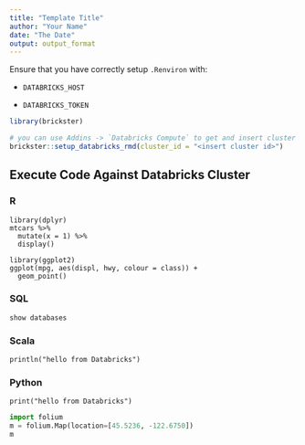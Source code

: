 ```yaml
---
title: "Template Title"
author: "Your Name"
date: "The Date"
output: output_format
---
```


Ensure that you have correctly setup `.Renviron` with:

-   `DATABRICKS_HOST`

-   `DATABRICKS_TOKEN`

```r
library(brickster)

# you can use Addins -> `Databricks Compute` to get and insert cluster ID
brickster::setup_databricks_rmd(cluster_id = "<insert cluster id>")
```

## Execute Code Against Databricks Cluster

### R

```databricks_r
library(dplyr)
mtcars %>%
  mutate(x = 1) %>%
  display()
```

```databricks_r
library(ggplot2)
ggplot(mpg, aes(displ, hwy, colour = class)) + 
  geom_point()
```

### SQL

```databricks_sql
show databases
```

### Scala

```databricks_scala
println("hello from Databricks")
```

### Python

```databricks_py
print("hello from Databricks")

```

```python
import folium
m = folium.Map(location=[45.5236, -122.6750])
m
```
